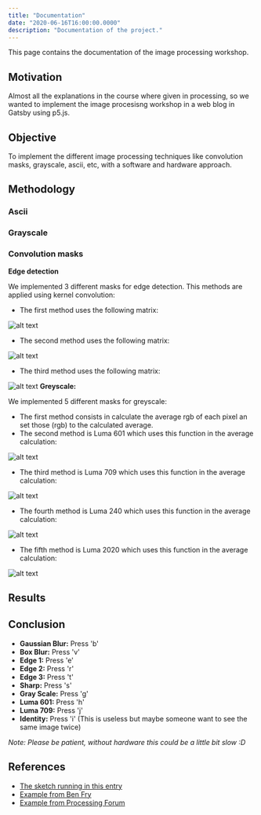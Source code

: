 ```yaml
---
title: "Documentation"
date: "2020-06-16T16:00:00.0000"
description: "Documentation of the project."
---
```

This page contains the documentation of the image processing workshop.


## Motivation

Almost all the explanations in the course where given in processing, so we wanted to implement the image procesisng workshop in a web blog in Gatsby using p5.js.
## Objective

To implement the different image processing techniques like convolution masks, grayscale, ascii, etc, with a software and hardware approach.
## Methodology

### Ascii
 
### Grayscale
 
### Convolution masks
__Edge detection__

We implemented 3 different masks for edge detection. This methods are applied using kernel convolution:

- The first method uses the following matrix:

![alt text](https://wikimedia.org/api/rest_v1/media/math/render/svg/1fbc763a0af339e3a3ff20af60a8a993c53086a7 "Edge 1")

- The second method uses the following matrix:

![alt text](https://wikimedia.org/api/rest_v1/media/math/render/svg/1445b36fef5ec4ca0e0b5d7e200c90afaf6af58b "Edge 2")

- The third method uses the following matrix:

![alt text](https://wikimedia.org/api/rest_v1/media/math/render/svg/f800ad5f76b6c26c729ff0c1fef44284d7cade7a "Edge 3")
__Greyscale:__ 

We implemented 5 different masks for greyscale:

- The first method consists in calculate the average rgb of each pixel an set those (rgb) to the calculated average.
- The second method is Luma 601 which uses this function in the average calculation:

![alt text](https://wikimedia.org/api/rest_v1/media/math/render/svg/7abe41a6e7496f32b50c658ff646cc51e8495366 "Luma 601")
- The third method is Luma 709 which uses this function in the average calculation:

![alt text](https://wikimedia.org/api/rest_v1/media/math/render/svg/e26a409021fcb5ae8429adc475a7f426f83e7f7a "Luma 709")

- The fourth method is Luma 240 which uses this function in the average calculation:

![alt text](https://wikimedia.org/api/rest_v1/media/math/render/svg/2714d2c89f12a32700f6cf88e318d887a85b9e20 "Luma 240")

- The fifth method is Luma 2020 which uses this function in the average calculation:

![alt text](https://wikimedia.org/api/rest_v1/media/math/render/svg/2714d2c89f12a32700f6cf88e318d887a85b9e20 "Luma 240")


## Results

## Conclusion

- __Gaussian Blur:__ Press 'b'
- __Box Blur:__ Press 'v'
- __Edge 1:__ Press 'e'
- __Edge 2:__ Press 'r'
- __Edge 3:__ Press 't'
- __Sharp:__ Press 's'
- __Gray Scale:__ Press 'g'
- __Luma 601:__ Press 'h'
- __Luma 709:__ Press 'j'
- __Identity:__ Press 'i' (This is useless but maybe someone want to see the same image twice)

_Note: Please be patient, without hardware this could be a little bit slow :D_

<ImageSketch />

## References

- [The sketch running in this entry](https://idmnyu.github.io/p5.js-image/Filters/index.html#bw)
- [Example from Ben Fry](https://github.com/processing/processing-video/blob/master/examples/Capture/AsciiVideo/AsciiVideo.pde)
- [Example from Processing Forum](https://forum.processing.org/two/discussion/6830/interpret-image-as-ascii-text)
